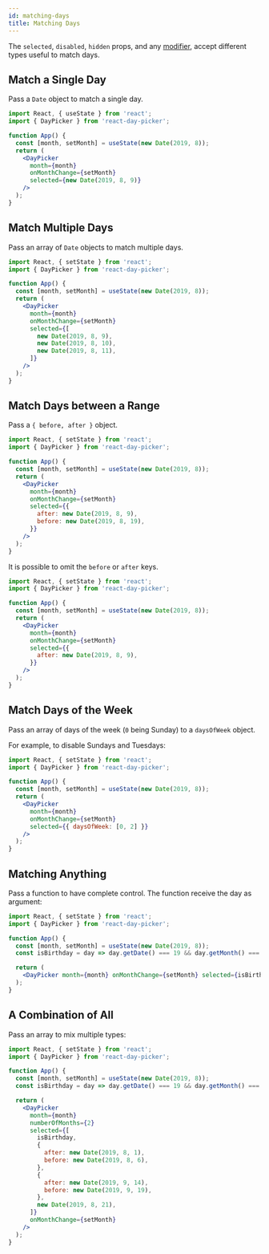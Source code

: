 ```yaml
---
id: matching-days
title: Matching Days
---
```


The `selected`, `disabled`, `hidden` props, and any [modifier](./modifiers.mdx), accept different types useful to match days.

## Match a Single Day

Pass a `Date` object to match a single day.

```jsx preview
import React, { useState } from 'react';
import { DayPicker } from 'react-day-picker';

function App() {
  const [month, setMonth] = useState(new Date(2019, 8));
  return (
    <DayPicker
      month={month}
      onMonthChange={setMonth}
      selected={new Date(2019, 8, 9)}
    />
  );
}
```

## Match Multiple Days

Pass an array of `Date` objects to match multiple days.

```jsx preview
import React, { setState } from 'react';
import { DayPicker } from 'react-day-picker';

function App() {
  const [month, setMonth] = useState(new Date(2019, 8));
  return (
    <DayPicker
      month={month}
      onMonthChange={setMonth}
      selected={[
        new Date(2019, 8, 9),
        new Date(2019, 8, 10),
        new Date(2019, 8, 11),
      ]}
    />
  );
}
```

## Match Days between a Range

Pass a `{ before, after }` object.

```jsx preview
import React, { setState } from 'react';
import { DayPicker } from 'react-day-picker';

function App() {
  const [month, setMonth] = useState(new Date(2019, 8));
  return (
    <DayPicker
      month={month}
      onMonthChange={setMonth}
      selected={{
        after: new Date(2019, 8, 9),
        before: new Date(2019, 8, 19),
      }}
    />
  );
}
```

It is possible to omit the `before` or `after` keys.

```jsx preview
import React, { setState } from 'react';
import { DayPicker } from 'react-day-picker';

function App() {
  const [month, setMonth] = useState(new Date(2019, 8));
  return (
    <DayPicker
      month={month}
      onMonthChange={setMonth}
      selected={{
        after: new Date(2019, 8, 9),
      }}
    />
  );
}
```

## Match Days of the Week

Pass an array of days of the week (`0` being Sunday) to a `daysOfWeek` object.

For example, to disable Sundays and Tuesdays:

```jsx preview
import React, { setState } from 'react';
import { DayPicker } from 'react-day-picker';

function App() {
  const [month, setMonth] = useState(new Date(2019, 8));
  return (
    <DayPicker
      month={month}
      onMonthChange={setMonth}
      selected={{ daysOfWeek: [0, 2] }}
    />
  );
}
```

## Matching Anything

Pass a function to have complete control. The function receive the day as argument:

```jsx preview
import React, { setState } from 'react';
import { DayPicker } from 'react-day-picker';

function App() {
  const [month, setMonth] = useState(new Date(2019, 8));
  const isBirthday = day => day.getDate() === 19 && day.getMonth() === 8;

  return (
    <DayPicker month={month} onMonthChange={setMonth} selected={isBirthday} />
  );
}
```

## A Combination of All

Pass an array to mix multiple types:

```jsx preview
import React, { setState } from 'react';
import { DayPicker } from 'react-day-picker';

function App() {
  const [month, setMonth] = useState(new Date(2019, 8));
  const isBirthday = day => day.getDate() === 19 && day.getMonth() === 8;

  return (
    <DayPicker
      month={month}
      numberOfMonths={2}
      selected={[
        isBirthday,
        {
          after: new Date(2019, 8, 1),
          before: new Date(2019, 8, 6),
        },
        {
          after: new Date(2019, 9, 14),
          before: new Date(2019, 9, 19),
        },
        new Date(2019, 8, 21),
      ]}
      onMonthChange={setMonth}
    />
  );
}
```
